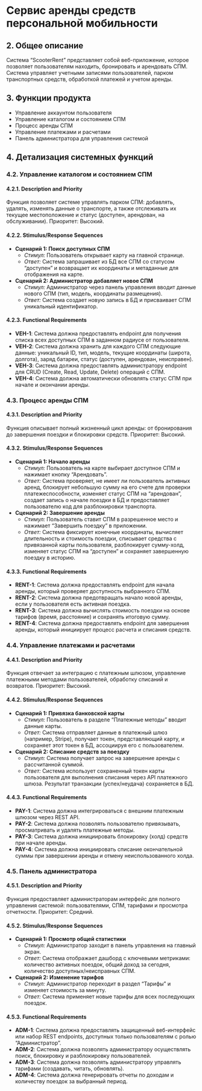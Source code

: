 # Сервис аренды средств персональной мобильности

## **2. Общее описание**

Система "ScooterRent" представляет собой веб-приложение, которое позволяет пользователям находить, бронировать и арендовать СПМ. Система управляет учетными записями пользователей, парком транспортных средств, обработкой платежей и учетом аренды.

## **3. Функции продукта**

*   Управление аккаунтом пользователя
*   Управление каталогом и состоянием СПМ
*   Процесс аренды СПМ
*   Управление платежами и расчетами
*   Панель администратора для управления системой

## **4. Детализация системных функций**


### **4.2. Управление каталогом и состоянием СПМ**

#### **4.2.1. Description and Priority**

Функция позволяет системе управлять парком СПМ: добавлять, удалять, изменять данные о транспорте, а также отслеживать их текущее местоположение и статус (доступен, арендован, на обслуживании). Приоритет: Высокий.

#### **4.2.2. Stimulus/Response Sequences**

-   **Сценарий 1: Поиск доступных СПМ**
    *   *Стимул:* Пользователь открывает карту на главной странице.
    *   *Ответ:* Система запрашивает из БД все СПМ со статусом "доступен" и возвращает их координаты и метаданные для отображения на карте.
-   **Сценарий 2: Администратор добавляет новое СПМ**
    *   *Стимул:* Администратор через панель управления вводит данные нового СПМ (тип, модель, координаты размещения).
    *   *Ответ:* Система создает новую запись в БД и присваивает СПМ уникальный идентификатор.

#### **4.2.3. Functional Requirements**

*   **VEH-1**: Система должна предоставлять endpoint для получения списка всех доступных СПМ в заданном радиусе от пользователя.
*   **VEH-2**: Система должна хранить для каждого СПМ следующие данные: уникальный ID, тип, модель, текущие координаты (широта, долгота), заряд батареи, статус (доступен, арендован, неисправен).
*   **VEH-3**: Система должна предоставлять администратору endpoint для CRUD (Create, Read, Update, Delete) операций с СПМ.
*   **VEH-4**: Система должна автоматически обновлять статус СПМ при начале и окончании аренды.

### **4.3. Процесс аренды СПМ**

#### **4.3.1. Description and Priority**

Функция описывает полный жизненный цикл аренды: от бронирования до завершения поездки и блокировки средств. Приоритет: Высокий.

#### **4.3.2. Stimulus/Response Sequences**

-   **Сценарий 1: Начало аренды**
    *   *Стимул:* Пользователь на карте выбирает доступное СПМ и нажимает кнопку "Арендовать".
    *   *Ответ:* Система проверяет, не имеет ли пользователь активных аренд, блокирует небольшую сумму на его счете для проверки платежеспособности, изменяет статус СПМ на "арендован", создает запись о начале поездки в БД и предоставляет пользователю код для разблокировки транспорта.
-   **Сценарий 2: Завершение аренды**
    *   *Стимул:* Пользователь ставит СПМ в разрешенное место и нажимает "Завершить поездку" в приложении.
    *   *Ответ:* Система фиксирует конечные координаты, вычисляет длительность и стоимость поездки, списывает средства с привязанной карты пользователя, разблокирует сумму-холд, изменяет статус СПМ на "доступен" и сохраняет завершенную поездку в историю.

#### **4.3.3. Functional Requirements**

*   **RENT-1**: Система должна предоставлять endpoint для начала аренды, который проверяет доступность выбранного СПМ.
*   **RENT-2**: Система должна предотвращать начало новой аренды, если у пользователя есть активная поездка.
*   **RENT-3**: Система должна вычислять стоимость поездки на основе тарифов (время, расстояние) и сохранять итоговую сумму.
*   **RENT-4**: Система должна предоставлять endpoint для завершения аренды, который инициирует процесс расчета и списания средств.

### **4.4. Управление платежами и расчетами**

#### **4.4.1. Description and Priority**

Функция отвечает за интеграцию с платежным шлюзом, управление платежными методами пользователей, обработку списаний и возвратов. Приоритет: Высокий.

#### **4.4.2. Stimulus/Response Sequences**

-   **Сценарий 1: Привязка банковской карты**
    *   *Стимул:* Пользователь в разделе "Платежные методы" вводит данные карты.
    *   *Ответ:* Система отправляет данные в платежный шлюз (например, Stripe), получает токен, представляющий карту, и сохраняет этот токен в БД, ассоциируя его с пользователем.
-   **Сценарий 2: Списание средств за поездку**
    *   *Стимул:* Система получает запрос на завершение аренды с рассчитанной суммой.
    *   *Ответ:* Система использует сохраненный токен карты пользователя для выполнения списания через API платежного шлюза. Результат транзакции (успех/неудача) сохраняется в БД.

#### **4.4.3. Functional Requirements**

*   **PAY-1**: Система должна интегрироваться с внешним платежным шлюзом через REST API.
*   **PAY-2**: Система должна позволять пользователю привязывать, просматривать и удалять платежные методы.
*   **PAY-3**: Система должна инициировать блокировку (холд) средств при начале аренды.
*   **PAY-4**: Система должна инициировать списание окончательной суммы при завершении аренды и отмену неиспользованного холда.

### **4.5. Панель администратора**

#### **4.5.1. Description and Priority**

Функция предоставляет администраторам интерфейс для полного управления системой: пользователями, СПМ, тарифами и просмотра отчетности. Приоритет: Средний.

#### **4.5.2. Stimulus/Response Sequences**

-   **Сценарий 1: Просмотр общей статистики**
    *   *Стимул:* Администратор заходит в панель управления на главный экран.
    *   *Ответ:* Система отображает дашборд с ключевыми метриками: количество активных поездок, общий доход за сегодня, количество доступных/неисправных СПМ.
-   **Сценарий 2: Изменение тарифов**
    *   *Стимул:* Администратор переходит в раздел "Тарифы" и изменяет стоимость за минуту.
    *   *Ответ:* Система применяет новые тарифы для всех последующих поездок.

#### **4.5.3. Functional Requirements**

*   **ADM-1**: Система должна предоставлять защищенный веб-интерфейс или набор REST endpoints, доступных только пользователям с ролью "Администратор".
*   **ADM-2**: Система должна позволять администратору осуществлять поиск, блокировку и разблокировку пользователей.
*   **ADM-3**: Система должна позволять администратору управлять тарифами (создавать, читать, обновлять).
*   **ADM-4**: Система должна генерировать отчеты по доходам и количеству поездок за выбранный период.
